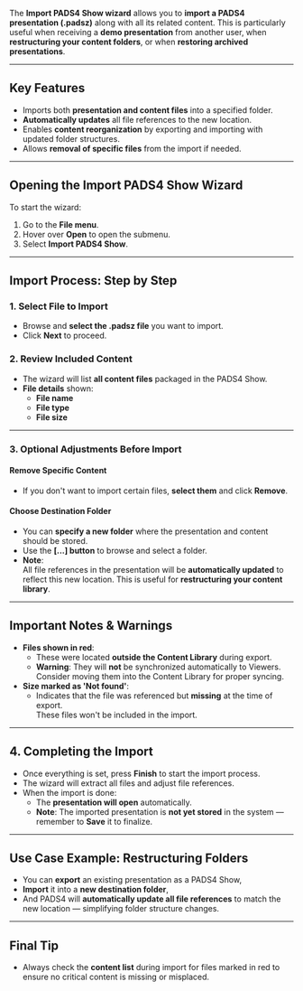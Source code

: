 
The **Import PADS4 Show wizard** allows you to **import a PADS4 presentation (.padsz)** along with all its related content. This is particularly useful when receiving a **demo presentation** from another user, when **restructuring your content folders**, or when **restoring archived presentations**.

---

## **Key Features**
- Imports both **presentation and content files** into a specified folder.
- **Automatically updates** all file references to the new location.
- Enables **content reorganization** by exporting and importing with updated folder structures.
- Allows **removal of specific files** from the import if needed.

---

## **Opening the Import PADS4 Show Wizard**

To start the wizard:
1. Go to the **File menu**.
2. Hover over **Open** to open the submenu.
3. Select **Import PADS4 Show**.

---

## **Import Process: Step by Step**

### **1. Select File to Import**
- Browse and **select the .padsz file** you want to import.
- Click **Next** to proceed.

### **2. Review Included Content**
- The wizard will list **all content files** packaged in the PADS4 Show.
- **File details** shown:
  - **File name**
  - **File type**
  - **File size**

---

### **3. Optional Adjustments Before Import**

#### **Remove Specific Content**
- If you don't want to import certain files, **select them** and click **Remove**.

#### **Choose Destination Folder**
- You can **specify a new folder** where the presentation and content should be stored.
- Use the **[...] button** to browse and select a folder.
- **Note**:  
  All file references in the presentation will be **automatically updated** to reflect this new location. This is useful for **restructuring your content library**.

---

## **Important Notes & Warnings**

- **Files shown in red**:
  - These were located **outside the Content Library** during export.
  - **Warning**: They will **not** be synchronized automatically to Viewers.  
    Consider moving them into the Content Library for proper syncing.
- **Size marked as 'Not found'**:
  - Indicates that the file was referenced but **missing** at the time of export.  
    These files won't be included in the import.

---

## **4. Completing the Import**

- Once everything is set, press **Finish** to start the import process.
- The wizard will extract all files and adjust file references.
- When the import is done:
  - The **presentation will open** automatically.
  - **Note**: The imported presentation is **not yet stored** in the system — remember to **Save** it to finalize.

---

## **Use Case Example: Restructuring Folders**
- You can **export** an existing presentation as a PADS4 Show, 
- **Import** it into a **new destination folder**, 
- And PADS4 will **automatically update all file references** to match the new location — simplifying folder structure changes.

---

## **Final Tip**
- Always check the **content list** during import for files marked in red to ensure no critical content is missing or misplaced.

